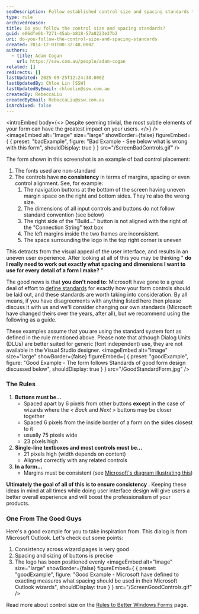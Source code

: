 ```yaml
---
seoDescription: Follow established control size and spacing standards to ensure a consistent user experience and boost product professionalism.
type: rule
archivedreason:
title: Do you follow the control size and spacing standards?
guid: e06dfe0b-7271-45ab-b818-57a8223e37b2
uri: do-you-follow-the-control-size-and-spacing-standards
created: 2014-12-01T00:32:48.000Z
authors:
  - title: Adam Cogan
    url: https://ssw.com.au/people/adam-cogan
related: []
redirects: []
lastUpdated: 2025-09-25T12:24:38.000Z
lastUpdatedBy: Chloe Lin [SSW]
lastUpdatedByEmail: chloelin@ssw.com.au
createdBy: RebeccaLiu
createdByEmail: RebeccaLiu@ssw.com.au
isArchived: false
---
```


<introEmbed
  body={<>
Despite seeming trivial, the most subtle elements of your form can have the greatest impact on your users.
  </>}
/>
<imageEmbed
  alt="Image"
  size="large"
  showBorder={false}
  figureEmbed={ {
    preset: "badExample",
    figure: "Bad Example - See below what is wrong with this form",
    shouldDisplay: true
  } }
  src="/ScreenBadControls.gif"
/>

The form shown in this screenshot is an example of bad control placement:

1. The fonts used are non-standard
2. The controls have **no consistency** in terms of margins, spacing or even control alignment. See, for example:
   1. The navigation buttons at the bottom of the screen having uneven margin space on the right and bottom sides. They're also the wrong size.
   2. The dimensions of all input controls and buttons do not follow standard convention (see below)
   3. The right side of the "Build..." button is not aligned with the right of the "Connection String" text box
   4. The left margins inside the two frames are inconsistent.
   5. The space surrounding the logo in the top right corner is uneven

This detracts from the visual appeal of the user interface, and results in an uneven user experience. After looking at all of this you may be thinking " **do I really need to work out exactly what spacing and dimensions I want to use for every detail of a form I make?** "

The good news is that **you don't need to**: Microsoft have gone to a great deal of effort to [define standards](https://docs.microsoft.com/en-us/documentation/?WT.mc_id=DOP-MVP-33518) for exactly how your form controls should be laid out, and these standards are worth taking into consideration. By all means, if you have disagreements with anything listed here then please discuss it with us and we'll consider changing our own standards (Microsoft have changed theirs over the years, after all), but we recommend using the following as a guide.

These examples assume that you are using the standard system font as defined in the rule mentioned above. Please note that although Dialog Units (DLUs) are better suited for generic (font independent) use, they are not available in the Visual Studio designer.
<imageEmbed
  alt="Image"
  size="large"
  showBorder={false}
  figureEmbed={ {
    preset: "goodExample",
    figure: "Good Example - The form follows Standards of good form design discussed below",
    shouldDisplay: true
  } }
  src="/GoodStandardForm.jpg"
/>

### The Rules

1. **Buttons must be...**
   * Spaced apart by 6 pixels from other buttons
     **except** in the case of wizards where the
     _&lt; Back_ and
     _Next &gt;_ buttons may be closer together
   * Spaced 6 pixels from the inside border of a form on the sides closest to it
   * usually 75 pixels wide
   * 23 pixels high
2. **Single-line textboxes and most controls must be...**
   * 21 pixels high (width depends on content)
   * Aligned correctly with any related controls
3. **In a form...**
   * Margins must be consistent (see
     [Microsoft's diagram illustrating this](http://www.ssw.com.au/ssw/Redirect/Microsoft/MSDNMargins.htm))

**Ultimately the goal of all of this is to ensure consistency** . Keeping these ideas in mind at all times while doing user interface design will give users a better overall experience and will boost the professionalism of your products.

### One From The Good Guys

Here's a good example for you to take inspiration from. This dialog is from Microsoft Outlook. Let's check out some points:

1. Consistency across wizard pages is very good
2. Spacing and sizing of buttons is precise
3. The logo has been positioned evenly
<imageEmbed
  alt="Image"
  size="large"
  showBorder={false}
  figureEmbed={ {
    preset: "goodExample",
    figure: "Good Example - Microsoft have defined to exacting measures what spacing should be used in their Microsoft Outlook wizards",
    shouldDisplay: true
  } }
  src="/ScreenGoodControls.gif"
/>

Read more about control size on the [Rules to Better Windows Forms](https://www.ssw.com.au/ssw/Standards/Rules/RulesToBetterWindowsForms.aspx) page.
